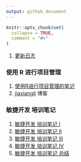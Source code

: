 ```yaml
---
output: github_document
---
```


<!-- README.md is generated from README.Rmd. Please edit that file -->

```r
knitr::opts_chunk$set(
  collapse = TRUE,
  comment = "#>"
)
```

1. [更新日志](NEWS.md)

### 使用 R 进行项目管理

1. [使用R进行项目管理的笔记](r4plan.md)
1. [jiaxiangli](https://jiaxiangli.netlify.com/) 博客

### 敏捷开发 培训笔记

1. [敏捷开发 培训笔记 I](apm/note1.md)
1. [敏捷开发 培训笔记 II](apm/note2.md)
1. [敏捷开发 培训笔记 III](apm/note3.md)
1. [敏捷开发 培训笔记 IV](apm/note4.md)
1. [敏捷开发 培训笔记 总结](apm/summary.md)